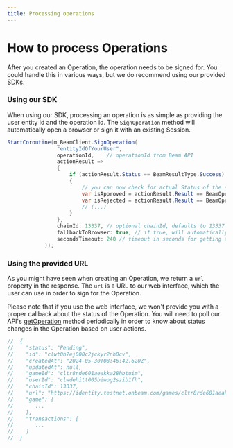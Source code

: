 ```yaml
---
title: Processing operations
---
```


# How to process Operations

After you created an Operation, the operation needs to be signed for. You could handle this in various ways, but we do recommend using our provided SDKs.


### Using our SDK

When using our SDK, processing an operation is as simple as providing the user entity id and the operation id. The `SignOperation` method will automatically open a browser or sign it with an existing Session.


```csharp
StartCoroutine(m_BeamClient.SignOperation(
                "entityIdOfYourUser",
                operationId,    // operationId from Beam API
                actionResult =>
                {
                    if (actionResult.Status == BeamResultType.Success)
                    {
                        // you can now check for actual Status of the signing f.e.:
                        var isApproved = actionResult.Result == BeamOperationStatus.Executed;
                        var isRejected = actionResult.Result == BeamOperationStatus.Rejected;
                        // (...)
                    }
                },
                chainId: 13337, // optional chainId, defaults to 13337
                fallbackToBrowser: true, // if true, will automatically open browser for the user to sign the operation, if there is no valid session
                secondsTimeout: 240 // timeout in seconds for getting a result of message signing from the browser, used if there was no valid session
            ));
```


### Using the provided URL

As you might have seen when creating an Operation, we return a `url` property in the response. The `url` is a URL to our web interface, which the user can use in order to sign for the Operation.

Please note that if you use the web interface, we won't provide you with a proper callback about the status of the Operation. You will need to poll our API's [getOperation](https://api.testnet.onbeam.com/api/player#/Operation/getOperation) method periodically in order to know about status changes in the Operation based on user actions.

```csharp
//  {
//    "status": "Pending",
//    "id": "clwt0h7ej000c2jckyr2nh0cv",
//    "createdAt": "2024-05-30T08:46:42.620Z",
//    "updatedAt": null,
//    "gameId": "cltr8rde601aeakka28hbtuim",
//    "userId": "clwdehitt005biwog2szib1fh",
//    "chainId": 13337,
//    "url": "https://identity.testnet.onbeam.com/games/cltr8rde601aeakka28hbtuim/operation/clwt0h7ej000c2jckyr2nh0cv/confirm",
//    "game": {
//       ...
//    },
//    "transactions": [
//       ...
//    ]
//  }
```

